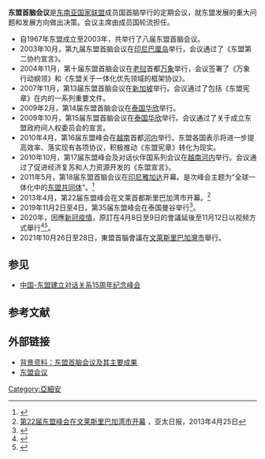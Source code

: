 {{expand|time=2018-10-02}}
'''东盟首脑会议'''是[[东南亚国家联盟|东南亚国家联盟]]成员国首脑举行的定期会议，就东盟发展的重大问题和发展方向做出决策。会议主席由成员国轮流担任。

* 自1967年东盟成立至2003年，共举行了八届东盟首脑会议。
* 2003年10月，第九届东盟首脑会议在[[印尼|印尼]][[巴厘岛|巴厘岛]]举行，会议通过了《东盟第二协约宣言》。
* 2004年11月，第十届东盟首脑会议在[[老挝|老挝]]首都[[万象|万象]]举行，会议签署了《万象行动纲领》和《东盟关于一体化优先领域的框架协议》。
* 2007年11月，第13届东盟首脑会议在[[新加坡|新加坡]]举行。会议通过了包括《东盟宪章》在内的一系列重要文件。
* 2009年2月，第14届东盟首脑会议在[[泰国|泰国]][[华欣|华欣]]举行。
* 2009年10月，第15届东盟首脑会议在[[泰国|泰国]][[华欣|华欣]]举行。会议通过了关于成立东盟政府间人权委员会的宣言。
* 2010年4月，第16届东盟峰会在[[越南|越南]]首都[[河内|河内]]举行。东盟各国表示将进一步提高效率、落实现有各项协议，积极推动《东盟宪章》转化为现实。
* 2010年10月，第17届东盟峰会及对话伙伴国系列会议在[[越南|越南]][[河内|河内]]举行。会议通过了促进经济复苏和人力资源开发的《东盟宣言》。
* 2011年5月，第18届东盟首脑会议在[[印尼|印尼]][[雅加达|雅加达]]开幕。是次峰会主题为“全球一体化中的[[东亚共同体|东盟共同体]]”。<ref>{{cite news | url = http://news.xinhuanet.com/world/2011-05/07/c_121389220.htm | title = 第18届东盟首脑会议在印尼雅加达开幕 图 | publisher = 新华网 | date = 2011年5月7日 | accessdate = 2011年5月7日 | archive-date = 2011年5月14日 | archive-url = https://web.archive.org/web/20110514135927/http://news.xinhuanet.com/world/2011-05/07/c_121389220.htm | dead-url = no }}</ref>
* 2013年4月，第22届东盟峰会在文莱首都斯里巴加湾市开幕。<ref>[http://www.apdnews.com/news/25177.html 第22届东盟峰会在文莱斯里巴加湾市开幕] {{Wayback|url=http://www.apdnews.com/news/25177.html |date=20130429201226 }}，亚太日报，2013年4月25日</ref>
*2019年11月2日至4日，第35届东盟峰会在泰国曼谷举行<ref>{{Cite web |url=http://www.xinhuanet.com/2019-11/02/c_1125184849.htm |title=推动伙伴关系 加强区域合作——东盟峰会及东亚合作领导人系列会议前瞻 |access-date=2019-11-02 |archive-date=2020-08-07 |archive-url=https://web.archive.org/web/20200807060311/http://www.xinhuanet.com/2019-11/02/c_1125184849.htm }}</ref>。
*2020年，因應[[新冠疫情|新冠疫情]]，原訂在4月8日至9日的會議延後至11月12日以视频方式舉行<ref>{{cite news |title=东盟峰会开幕  有望周日签署RCEP |url=https://www.dw.com/zh/%E4%B8%9C%E7%9B%9F%E5%B3%B0%E4%BC%9A%E5%BC%80%E5%B9%95-%E6%9C%89%E6%9C%9B%E5%91%A8%E6%97%A5%E7%AD%BE%E7%BD%B2rcep/a-55576128 |accessdate=2020-11-12 |archive-date=2021-05-26 |archive-url=https://web.archive.org/web/20210526085025/https://www.dw.com/zh/%E4%B8%9C%E7%9B%9F%E5%B3%B0%E4%BC%9A%E5%BC%80%E5%B9%95-%E6%9C%89%E6%9C%9B%E5%91%A8%E6%97%A5%E7%AD%BE%E7%BD%B2rcep/a-55576128 }}</ref><ref>{{Cite web|title=Prime Minister's Letter on Rescheduling the 36th ASEAN Summit handed to ASEAN Ambassadors - detail|url=https://www.asean2020.vn/xem-chi-tiet1/-/asset_publisher/ynfWm23dDfpd/content/prime-minister-s-letter-on-rescheduling-the-36th-asean-summit-handed-to-asean-ambassadors|accessdate=2020-06-12|work=www.asean2020.vn|archive-date=2021-07-11|archive-url=https://web.archive.org/web/20210711151706/https://www.asean2020.vn/xem-chi-tiet1/-/asset_publisher/ynfWm23dDfpd/content/prime-minister-s-letter-on-rescheduling-the-36th-asean-summit-handed-to-asean-ambassadors}}</ref>。
*2021年10月26日至28日，東盟首腦會議在[[文萊|文萊]][[斯里巴加灣市|斯里巴加灣市]]舉行。

== 参见 ==
* [[中国-东盟建立对话关系15周年纪念峰会|中国-东盟建立对话关系15周年纪念峰会]]

== 参考文献 ==
<references/>

== 外部链接 ==
* [http://news.xinhuanet.com/world/2011-05/07/c_121389081.htm 背景资料：东盟首脑会议及其主要成果]
* [https://asean.org/asean/asean-structure/asean-summit/ 东盟会议]{{Wayback|url=https://asean.org/asean/asean-structure/asean-summit/ |date=20200726163612 }}

{{东盟}}

[[Category:亞細安|Category:亞細安]]
